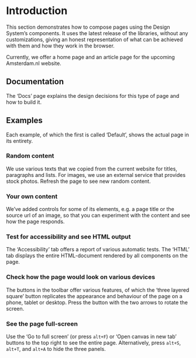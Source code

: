 
<Meta title="Pages/Introduction" />

# Introduction

This section demonstrates how to compose pages using the Design System’s components.
It uses the latest release of the libraries, without any customizations, giving an honest representation of what can be achieved with them and how they work in the browser.

Currently, we offer a home page and an article page for the upcoming Amsterdam.nl website.

## Documentation

The ‘Docs’ page explains the design decisions for this type of page and how to build it.

## Examples

Each example, of which the first is called ‘Default’, shows the actual page in its entirety.

### Random content

We use various texts that we copied from the current website for titles, paragraphs and lists.
For images, we use an external service that provides stock photos.
Refresh the page to see new random content.

### Your own content

We’ve added controls for some of its elements, e.g. a page title or the source url of an image, so that you can experiment with the content and see how the page responds.

### Test for accessibility and see HTML output

The ‘Accessibility’ tab offers a report of various automatic tests.
The ‘HTML’ tab displays the entire HTML-document rendered by all components on the page.

### Check how the page would look on various devices

The buttons in the toolbar offer various features, of which the ‘three layered square’ button replicates the appearance and behaviour of the page on a phone, tablet or desktop. Press the button with the two arrows to rotate the screen.

### See the page full-screen

Use the ‘Go to full screen’ (or press `alt+F`) or ‘Open canvas in new tab’ buttons to the top right to see the entire page.
Alternatively, press `alt+S`, `alt+T`, and `alt+A` to hide the three panels.
